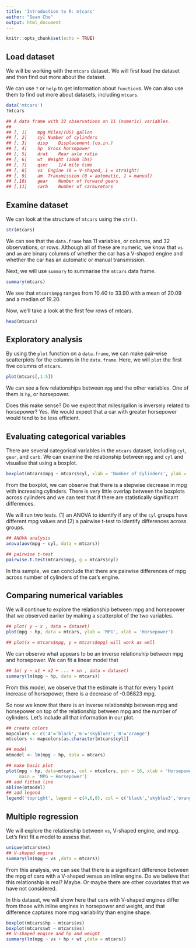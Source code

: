 ```yaml
---
title: 'Introduction to R: mtcars'
author: "Sean Cho"
output: html_document
---
```


```r
knitr::opts_chunk$set(echo = TRUE)
```

## Load dataset

We will be working with the `mtcars` dataset. We will first load the dataset and then find out more about the dataset.

We can use `?` or `help` to get information about `function`s. We can also use them to find out more about datasets, including `mtcars`.

```r
data('mtcars')
?mtcars

## A data frame with 32 observations on 11 (numeric) variables.
##
## [, 1]	mpg	Miles/(US) gallon
## [, 2]	cyl	Number of cylinders
## [, 3]	disp	Displacement (cu.in.)
## [, 4]	hp	Gross horsepower
## [, 5]	drat	Rear axle ratio
## [, 6]	wt	Weight (1000 lbs)
## [, 7]	qsec	1/4 mile time
## [, 8]	vs	Engine (0 = V-shaped, 1 = straight)
## [, 9]	am	Transmission (0 = automatic, 1 = manual)
## [,10]	gear	Number of forward gears
## [,11]	carb	Number of carburetors
```

## Examine dataset

We can look at the structure of `mtcars` using the `str()`.

```r
str(mtcars)
```

We can see that the `data.frame` has 11 variables, or columns, and 32 observations, or rows. Although all of these are numeric, we know that `vs` and `am` are binary columns of whether the car has a V-shaped engine and whether the car has an automatic or manual transmission.

Next, we will use `summary` to summarise the `mtcars` data frame.

```r
summary(mtcars)
```

We see that `mtcars$mpg` ranges from 10.40 to 33.90 with a mean of 20.09 and a median of 19.20. 

Now, we'll take a look at the first few rows of mtcars.

```r
head(mtcars)
```

## Exploratory analysis

By using the `plot` function on a `data.frame`, we can make pair-wise scatterplots for the columns in the `data.frame`. Here, we will `plot` the first five columns of `mtcars`.

```r
plot(mtcars[,1:5])
```

We can see a few relationships between `mpg` and the other variables. One of them is `hp`, or horsepower. 

Does this make sense? Do we expect that miles/gallon is inversely related to horsepower?
Yes. We would expect that a car with greater horsepower would tend to be less efficient.

## Evaluating categorical variables

There are several categorical variables in the `mtcars` dataset, including `cyl`, `gear`, and `carb`. We can examine the relationship between `mpg` and `cyl` and visualise that using a boxplot.

```r
boxplot(mtcars$mpg ~ mtcars$cyl, xlab = 'Number of Cylinders', ylab = 'MPG')
```

From the boxplot, we can observe that there is a stepwise decrease in mpg with increasing cylinders. There is very little overlap between the boxplots across cylinders and we can test that if there are statistically significant differences.

We will run two tests. (1) an ANOVA to identify if any of the `cyl` groups have different mpg values and (2) a pairwise t-test to identify differences across groups.

```r
## ANOVA analysis
anova(aov(mpg ~ cyl, data = mtcars))

## pairwise t-test
pairwise.t.test(mtcars$mpg, g = mtcars$cyl)
```

In this sample, we can conclude that there are pairwise differences of mpg across number of cylinders of the car's engine.

## Comparing numerical variables

We will continue to explore the relationship between mpg and horsepower that we observed earlier by making a scatterplot of the two variables.

```r
## plot( y ~ x , data = dataset)
plot(mpg ~ hp, data = mtcars, ylab = 'MPG', xlab = 'Horsepower')

## plot(x = mtcars$mpg, y = mtcars$mpg) will work as well
```

We can observe what appears to be an inverse relationship between mpg and horsepower. We can fit a linear model that 

```r
## lm( y ~ x1 + x2 + ... + xn , data = dataset)
summary(lm(mpg ~ hp, data = mtcars))
```

From this model, we observe that the estimate is that for every 1 point increase of horsepower, there is a decrease of -0.06823 mpg.

So now we know that there is an inverse relationship between mpg and horsepower on top of the relationship between mpg and the number of cylinders.
Let's include all that information in our plot.

```r
## create colors
mapcolors <- c('4'='black','6'='skyblue3','8'='orange')
mtcolors <- mapcolors[as.character(mtcars$cyl)]

## model
mtmodel <- lm(mpg ~ hp, data = mtcars)

## make basic plot
plot(mpg ~ hp, data=mtcars, col = mtcolors, pch = 16, xlab = 'Horsepower', ylab = 'MPG',
     main = 'MPG ~ Horsepower')
## add fitted line
abline(mtmodel)
## add legend
legend('topright', legend = c(4,6,8), col = c('black','skyblue3','orange'), pch = 16, title = 'Cylinder')
```

## Multiple regression

We will explore the relationship between `vs`, V-shaped engine, and mpg. Let's first fit a model to assess that.

```r
unique(mtcars$vs)
## V-shaped engine
summary(lm(mpg ~ vs ,data = mtcars))
```

From this analysis, we can see that there is a significant difference between the mpg of cars with a V-shaped versus an inline engine. Do we believe that this relationship is real?
Maybe. Or maybe there are other covariates that we have not considered.

In this dataset, we will show here that cars with V-shaped engines differ from those with inline engines in horsepower and weight, and that difference captures more mpg variability than engine shape.

```r
boxplot(mtcars$hp ~ mtcars$vs)
boxplot(mtcars$wt ~ mtcars$vs)
## V-shaped engine and hp and weight
summary(lm(mpg ~ vs + hp + wt ,data = mtcars))
```

